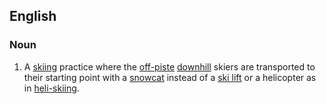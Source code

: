 ==English==

===Noun===
{{en-noun|-}}

# A [[skiing]] practice where the [[off-piste]] [[downhill]] skiers are transported to their starting point with a [[snowcat]] instead of a [[ski lift]] or a helicopter as in [[heli-skiing]].